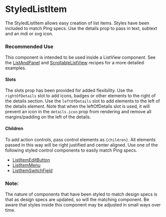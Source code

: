 <Meta title="Experimental/StyledListItem" />

# StyledListItem

The StyledListItem allows easy creation of list items. Styles have been included to match Ping specs. Use the details prop to pass in text, subtext and an mdi or svg icon.

### Recommended Use
This component is intended to be used inside a ListView component. See the [ListAndPanel](./?path=/story/experimental-recipes-listandpanel) and [ScrollableListView](./?path=/docs/experimental-recipes-scrollablelistview)
recipes for a more detailed examples.

#### Slots
The slots prop has been provided for added flexibility. Use the `rightOfDetails` slot to add icons, badges or other elements to the right of the details
section. Use the `leftOfDetails` slot to add elements to the left of the details element. Note that when the
leftOfDetails slot is used, it will prevent an icon in the `details.icon` prop from rendering and remove all margins/padding on the left of the details.

#### Children
To add action controls, pass control elements as `{children}`. All elements passed in this way will be right justified and center aligned. Use one of the following
styled control components to easily match Ping specs.
- [ListItemEditButton](./?path=/story/experimental-styledlistitem-controls-listitemeditbutton--default)
- [ListItemMenu](./?path=/story/experimental-styledlistitem-controls-listitemmenu--default)
- [ListItemSwitchField](./?path=/story/experimental-styledlistitem-controls-listitemswitchfield--default)

### Note:
The nature of components that have been styled to match design specs is that as design specs are updated, so will the matching component. Be aware that styles 
inside this component may be adjusted in small ways over time.
